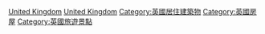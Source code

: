 {{Portal|英國}}
{{Commons cat|Houses in the United Kingdom}}

[[Category:各国住宅|United Kingdom]]
[[Category:欧洲住宅|United Kingdom]]
[[Category:英國居住建築物|Category:英國居住建築物]]
[[Category:英國房屋|Category:英國房屋]]
[[Category:英國旅遊景點|Category:英國旅遊景點]]